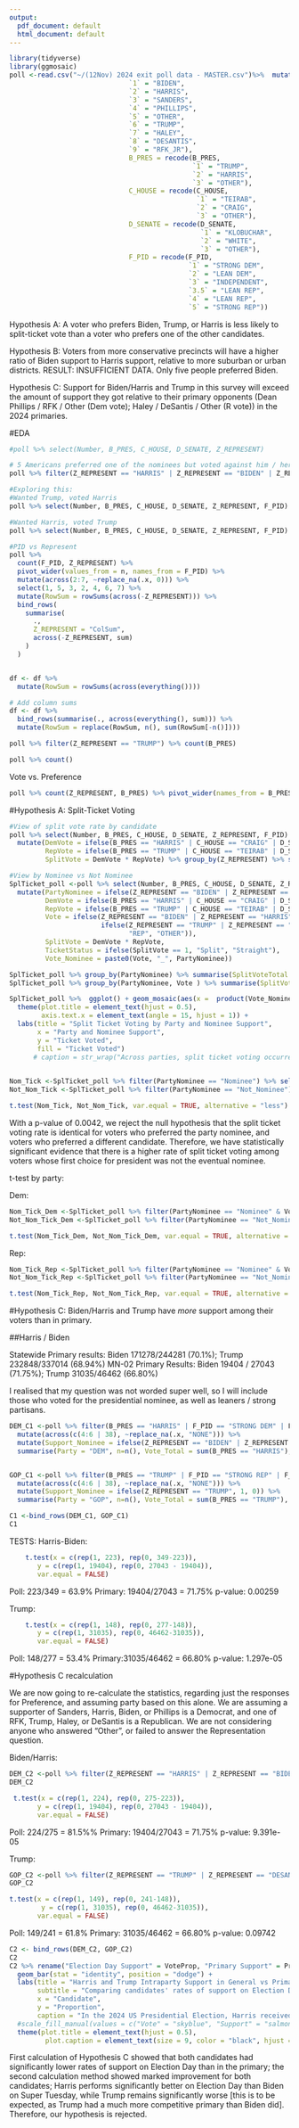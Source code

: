 ```yaml
---
output:
  pdf_document: default
  html_document: default
---
```

```r
library(tidyverse)
library(ggmosaic)
poll <-read.csv("~/(12Nov) 2024 exit poll data - MASTER.csv")%>%  mutate(Z_REPRESENT = recode(Z_REPRESENT,
                              `1` = "BIDEN",
                              `2` = "HARRIS",
                              `3` = "SANDERS",
                              `4` = "PHILLIPS",
                              `5` = "OTHER",
                              `6` = "TRUMP",
                              `7` = "HALEY",
                              `8` = "DESANTIS",
                              `9` = "RFK_JR"), 
                              B_PRES = recode(B_PRES, 
                                              `1` = "TRUMP",
                                              `2` = "HARRIS",
                                              `3` = "OTHER"),
                              C_HOUSE = recode(C_HOUSE, 
                                               `1` = "TEIRAB",
                                               `2` = "CRAIG",
                                               `3` = "OTHER"),
                              D_SENATE = recode(D_SENATE, 
                                                `1` = "KLOBUCHAR",
                                                `2` = "WHITE",
                                                `3` = "OTHER"),
                              F_PID = recode(F_PID, 
                                             `1` = "STRONG DEM",
                                             `2` = "LEAN DEM",
                                             `3` = "INDEPENDENT",
                                             `3.5` = "LEAN REP",
                                             `4` = "LEAN REP",
                                             `5` = "STRONG REP"))
```

Hypothesis A: A voter who prefers Biden, Trump, or Harris is less likely to split-ticket vote than a voter who prefers one of the other candidates. 

Hypothesis B: Voters from more conservative precincts will have a higher ratio of Biden support to Harris support, relative to more suburban or urban districts. 
RESULT: INSUFFICIENT DATA. Only five people preferred Biden. 

Hypothesis C: Support for Biden/Harris and Trump in this survey will exceed the amount of support they got relative to their primary opponents (Dean Phillips / RFK / Other (Dem vote); Haley / DeSantis / Other (R vote)) in the 2024 primaries.

#EDA

```r
#poll %>% select(Number, B_PRES, C_HOUSE, D_SENATE, Z_REPRESENT)

# 5 Americans preferred one of the nominees but voted against him / her: 
poll %>% filter(Z_REPRESENT == "HARRIS" | Z_REPRESENT == "BIDEN" | Z_REPRESENT == "TRUMP") %>% count(Z_REPRESENT, B_PRES)

#Exploring this:
#Wanted Trump, voted Harris
poll %>% select(Number, B_PRES, C_HOUSE, D_SENATE, Z_REPRESENT, F_PID) %>% filter(Z_REPRESENT == "TRUMP" & B_PRES == "HARRIS" )
```


```r
#Wanted Harris, voted Trump
poll %>% select(Number, B_PRES, C_HOUSE, D_SENATE, Z_REPRESENT, F_PID) %>% filter(Z_REPRESENT == "HARRIS" & B_PRES == "TRUMP" )
```

```r
#PID vs Represent
poll %>% 
  count(F_PID, Z_REPRESENT) %>% 
  pivot_wider(values_from = n, names_from = F_PID) %>% 
  mutate(across(2:7, ~replace_na(.x, 0))) %>% 
  select(1, 5, 3, 2, 4, 6, 7) %>% 
  mutate(RowSum = rowSums(across(-Z_REPRESENT))) %>%  
  bind_rows(
    summarise(
      .,
      Z_REPRESENT = "ColSum",
      across(-Z_REPRESENT, sum)
    )
  )


df <- df %>%
  mutate(RowSum = rowSums(across(everything())))

# Add column sums
df <- df %>%
  bind_rows(summarise(., across(everything(), sum))) %>%
  mutate(RowSum = replace(RowSum, n(), sum(RowSum[-n()])))
```


```r
poll %>% filter(Z_REPRESENT == "TRUMP") %>% count(B_PRES)

poll %>% count()
```
Vote vs. Preference

```r
poll %>% count(Z_REPRESENT, B_PRES) %>% pivot_wider(names_from = B_PRES, values_from = n)
```


#Hypothesis A: Split-Ticket Voting

```r
#View of split vote rate by candidate
poll %>% select(Number, B_PRES, C_HOUSE, D_SENATE, Z_REPRESENT, F_PID) %>% mutate(across(2:6, ~replace_na(.x, "NONE"))) %>%
  mutate(DemVote = ifelse(B_PRES == "HARRIS" | C_HOUSE == "CRAIG" | D_SENATE == "KLOBUCHAR", 1, 0),
         RepVote = ifelse(B_PRES == "TRUMP" | C_HOUSE == "TEIRAB" | D_SENATE == "WHITE", 1, 0),
         SplitVote = DemVote * RepVote) %>% group_by(Z_REPRESENT) %>% summarise(SplitVote = mean(SplitVote), n = n())

#View by Nominee vs Not Nominee
SplTicket_poll <-poll %>% select(Number, B_PRES, C_HOUSE, D_SENATE, Z_REPRESENT, F_PID) %>% mutate(across(2:6, ~replace_na(.x, "NONE"))) %>%
  mutate(PartyNominee = ifelse(Z_REPRESENT == "BIDEN" | Z_REPRESENT == "HARRIS" | Z_REPRESENT == "TRUMP", "Nominee", "Not_Nominee"),
         DemVote = ifelse(B_PRES == "HARRIS" | C_HOUSE == "CRAIG" | D_SENATE == "KLOBUCHAR", 1, 0),
         RepVote = ifelse(B_PRES == "TRUMP" | C_HOUSE == "TEIRAB" | D_SENATE == "WHITE", 1, 0),
         Vote = ifelse(Z_REPRESENT == "BIDEN" | Z_REPRESENT == "HARRIS" | Z_REPRESENT == "SANDERS" | Z_REPRESENT == "PHILLIPS", "DEM",    
                       ifelse(Z_REPRESENT == "TRUMP" | Z_REPRESENT == "HALEY" | Z_REPRESENT == "DESANTIS" | Z_REPRESENT == "RFK_JR", 
                              "REP", "OTHER")),
         SplitVote = DemVote * RepVote,
         TicketStatus = ifelse(SplitVote == 1, "Split", "Straight"),
         Vote_Nominee = paste0(Vote, "_", PartyNominee))

SplTicket_poll %>% group_by(PartyNominee) %>% summarise(SplitVoteTotal = sum(SplitVote), SplitVoteRate = mean(SplitVote), n = n())
SplTicket_poll %>% group_by(PartyNominee, Vote ) %>% summarise(SplitVoteTotal = sum(SplitVote), SplitVoteRate = mean(SplitVote), n = n())
```


```r
SplTicket_poll %>%  ggplot() + geom_mosaic(aes(x =  product(Vote_Nominee), fill = TicketStatus)) +
  theme(plot.title = element_text(hjust = 0.5),
        axis.text.x = element_text(angle = 15, hjust = 1)) + 
  labs(title = "Split Ticket Voting by Party and Nominee Support",
       x = "Party and Nominee Support",
       y = "Ticket Voted",
       fill = "Ticket Voted")
      # caption = str_wrap("Across parties, split ticket voting occurred at higher rates among voters who self-reported representation by presidential candidates other than the eventual nominee. Additionally, split ticket voting occurred at higher rates among those who identified with Republican presidential candidates, compared to Democratic presidential candidates.", width = 80))
  

```

```r
Nom_Tick <-SplTicket_poll %>% filter(PartyNominee == "Nominee") %>% select(SplitVote)
Not_Nom_Tick <-SplTicket_poll %>% filter(PartyNominee == "Not_Nominee") %>% select(SplitVote)

t.test(Nom_Tick, Not_Nom_Tick, var.equal = TRUE, alternative = "less")
```
With a p-value of 0.0042, we reject the null hypothesis that the split ticket voting rate is identical for voters who preferred the party nominee, and voters who preferred a different candidate. Therefore, we have statistically significant evidence that there is a higher rate of split ticket voting among voters whose first choice for president was not the eventual nominee. 

t-test by party:


Dem: 
```r
Nom_Tick_Dem <-SplTicket_poll %>% filter(PartyNominee == "Nominee" & Vote == "DEM") %>% select(SplitVote)
Not_Nom_Tick_Dem <-SplTicket_poll %>% filter(PartyNominee == "Not_Nominee" & Vote == "DEM") %>% select(SplitVote)

t.test(Nom_Tick_Dem, Not_Nom_Tick_Dem, var.equal = TRUE, alternative = "less")
```

Rep:
```r
Nom_Tick_Rep <-SplTicket_poll %>% filter(PartyNominee == "Nominee" & Vote == "REP") %>% select(SplitVote)
Not_Nom_Tick_Rep <-SplTicket_poll %>% filter(PartyNominee == "Not_Nominee" & Vote == "REP") %>% select(SplitVote)

t.test(Nom_Tick_Rep, Not_Nom_Tick_Rep, var.equal = TRUE, alternative = "less")
```



#Hypothesis C: Biden/Harris and Trump have *more* support among their voters than in primary. 

##Harris / Biden

Statewide Primary results: Biden 171278/244281 (70.1%); Trump 232848/337014 (68.94%)
MN-02 Primary Results: Biden 19404 / 27043 (71.75%); Trump 31035/46462 (66.80%)


I realised that my question was not worded super well, so I will include those who voted for the presidential nominee, as well as leaners / strong partisans. 

```r
DEM_C1 <-poll %>% filter(B_PRES == "HARRIS" | F_PID == "STRONG DEM" | F_PID == "LEAN DEM") %>% 
  mutate(across(c(4:6 | 38), ~replace_na(.x, "NONE"))) %>% 
  mutate(Support_Nominee = ifelse(Z_REPRESENT == "BIDEN" | Z_REPRESENT == "HARRIS", 1, 0)) %>% 
  summarise(Party = "DEM", n=n(), Vote_Total = sum(B_PRES == "HARRIS"), Vote_Prop = mean(B_PRES == "HARRIS"), Prefer_Total = sum(Support_Nominee), Prefer_Prop = mean(Support_Nominee)) %>% as.tibble()


GOP_C1 <-poll %>% filter(B_PRES == "TRUMP" | F_PID == "STRONG REP" | F_PID == "LEAN REP") %>% 
  mutate(across(c(4:6 | 38), ~replace_na(.x, "NONE"))) %>% 
  mutate(Support_Nominee = ifelse(Z_REPRESENT == "TRUMP", 1, 0)) %>% 
  summarise(Party = "GOP", n=n(), Vote_Total = sum(B_PRES == "TRUMP"), Vote_Prop = mean(B_PRES == "TRUMP"), Prefer_Total = sum(Support_Nominee), Prefer_Prop = mean(Support_Nominee)) %>% as.tibble()

C1 <-bind_rows(DEM_C1, GOP_C1)
C1
```


TESTS:
  Harris-Biden:
```r
    t.test(x = c(rep(1, 223), rep(0, 349-223)),
       y = c(rep(1, 19404), rep(0, 27043 - 19404)),
       var.equal = FALSE)
```
Poll: 223/349 = 63.9%
Primary: 19404/27043 = 71.75%
p-value:  0.00259

  Trump:
```r
    t.test(x = c(rep(1, 148), rep(0, 277-148)),
       y = c(rep(1, 31035), rep(0, 46462-31035)),
       var.equal = FALSE)
```
Poll: 148/277 = 53.4%
Primary:31035/46462 = 66.80%
p-value: 1.297e-05

#Hypothesis C recalculation

We are now going to re-calculate the statistics, regarding just the responses for Preference, and assuming party based on this alone. We are assuming a supporter of Sanders, Harris, Biden, or Phillips is a Democrat, and one of RFK, Trump, Haley, or DeSantis is a Republican. We are not considering anyone who answered "Other", or failed to answer the Representation question. 


Biden/Harris: 
```r
DEM_C2 <-poll %>% filter(Z_REPRESENT == "HARRIS" | Z_REPRESENT == "BIDEN" | Z_REPRESENT == "SANDERS" | Z_REPRESENT == "PHILLIPS") %>% mutate(isBidenHarris = Z_REPRESENT == "BIDEN" | Z_REPRESENT == "HARRIS") %>% summarise(Candidate = "HARRIS",  n = n(), VoteTotal = sum(isBidenHarris), VoteProp = mean(isBidenHarris), PrimarySupport = 19404 / 27043)
DEM_C2

 t.test(x = c(rep(1, 224), rep(0, 275-223)),
       y = c(rep(1, 19404), rep(0, 27043 - 19404)),
       var.equal = FALSE)
```
Poll: 224/275 = 81.5%%
Primary: 19404/27043 = 71.75%
p-value:  9.391e-05

Trump: 
```r
GOP_C2 <-poll %>% filter(Z_REPRESENT == "TRUMP" | Z_REPRESENT == "DESANTIS" | Z_REPRESENT == "HALEY" | Z_REPRESENT == "RFK_JR") %>% mutate(isTrump = Z_REPRESENT == "TRUMP") %>% summarise(Candidate = "TRUMP",  n = n(), VoteTotal = sum(isTrump), VoteProp = mean(isTrump), PrimarySupport = 31035 / 46462)
GOP_C2

t.test(x = c(rep(1, 149), rep(0, 241-148)),
        y = c(rep(1, 31035), rep(0, 46462-31035)),
       var.equal = FALSE)
```
Poll: 149/241 = 61.8%
Primary: 31035/46462 = 66.80%
p-value:  0.09742

```r
C2 <- bind_rows(DEM_C2, GOP_C2)
C2
C2 %>% rename("Election Day Support" = VoteProp, "Primary Support" = PrimarySupport) %>% pivot_longer(values_to = "Proportion", names_to = "Category", cols = 4:5) %>% ggplot(aes(x = Candidate, y = Proportion, fill = Category)) +
  geom_bar(stat = "identity", position = "dodge") +
  labs(title = "Harris and Trump Intraparty Support in General vs Primary",
       subtitle = "Comparing candidates' rates of support on Election Day and Super Tuesday",
       x = "Candidate",
       y = "Proportion", 
       caption = "In the 2024 US Presidential Election, Harris received a significantly larger proportion of the votes in MN-02 \n among individuals who indicated a preference for a Democratic President (a proxy of partisan affiliation), \n than Biden received among registered Democrats in the Super Tuesday Democratic Primary. \n Conversely, Trump received noticeably, although not significantly, less support among Election Day\n voters who wanted a Republican President, compared to his level of support on Super Tuesday.") +
  #scale_fill_manual(values = c("Vote" = "skyblue", "Support" = "salmon")) +
  theme(plot.title = element_text(hjust = 0.5),
         plot.caption = element_text(size = 9, color = "black", hjust = 0.5))
```


First calculation of Hypothesis C showed that both candidates had significantly lower rates of support on Election Day than in the primary; the second calculation method showed marked improvement for both candidates; Harris performs significantly better on Election Day than Biden on Super Tuesday, while Trump remains significantly worse [this is to be expected, as Trump had a much more competitive primary than Biden did]. Therefore, our hypothesis is rejected. 
